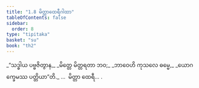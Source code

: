 ```yaml
---
title: "1.8 မိတ္တာထေရီဂါထာ"
tableOfContents: false
sidebar:
  order: 8
type: "tipitaka"
basket: "su"
book: "th2"
---
```



<DynamicBreadcrumb />

<Division number="8" book="th2" e="ch" v="19" p="378">

<Paragraph number="16" type="verses" book="th2">
_“သဒ္ဓါယ ပဗ္ဗဇိတွာန,_  
_မိတ္တေ မိတ္တရတာ ဘဝ;_  
_ဘာဝေဟိ ကုသလေ ဓမ္မေ,_  
_ယောဂက္ခေမဿ ပတ္တိယာ”တိ._  


</Paragraph>
</Division>

<Paragraph number="17" type="center" book="th2">
…  မိတ္တာ ထေရီ… .
</Paragraph>